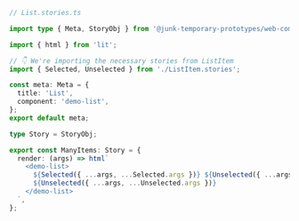 ```ts
// List.stories.ts

import type { Meta, StoryObj } from '@junk-temporary-prototypes/web-components';

import { html } from 'lit';

// 👇 We're importing the necessary stories from ListItem
import { Selected, Unselected } from './ListItem.stories';

const meta: Meta = {
  title: 'List',
  component: 'demo-list',
};
export default meta;

type Story = StoryObj;

export const ManyItems: Story = {
  render: (args) => html`
    <demo-list>
      ${Selected({ ...args, ...Selected.args })} ${Unselected({ ...args, ...Unselected.args })}
      ${Unselected({ ...args, ...Unselected.args })}
    </demo-list>
  `,
};
```
